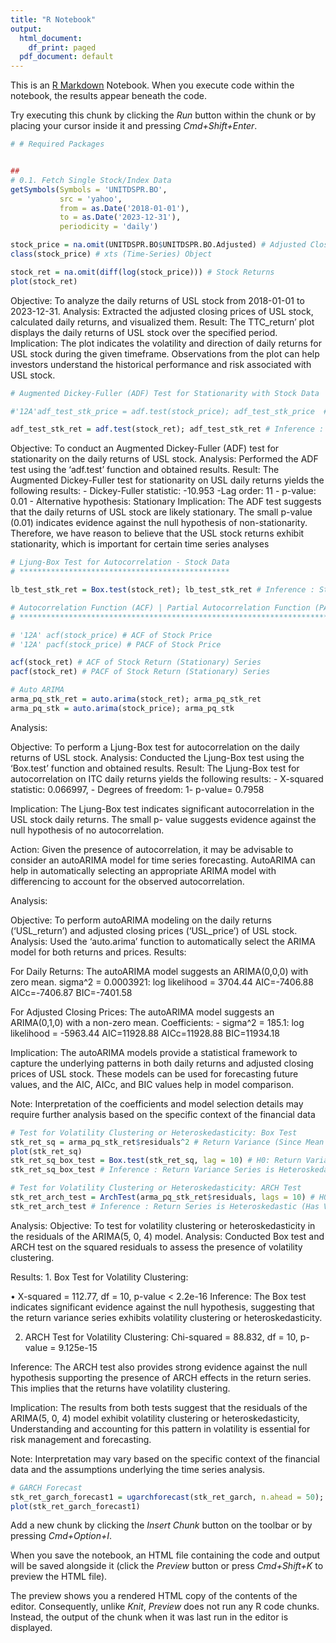 ```yaml
---
title: "R Notebook"
output:
  html_document:
    df_print: paged
  pdf_document: default
---
```




This is an [R Markdown](http://rmarkdown.rstudio.com) Notebook. When you execute code within the notebook, the results appear beneath the code. 

Try executing this chunk by clicking the *Run* button within the chunk or by placing your cursor inside it and pressing *Cmd+Shift+Enter*. 

```r
# # Required Packages


##
# 0.1. Fetch Single Stock/Index Data
getSymbols(Symbols = 'UNITDSPR.BO', 
           src = 'yahoo', 
           from = as.Date('2018-01-01'), 
           to = as.Date('2023-12-31'),
           periodicity = 'daily')

stock_price = na.omit(UNITDSPR.BO$UNITDSPR.BO.Adjusted) # Adjusted Closing Price
class(stock_price) # xts (Time-Series) Object

stock_ret = na.omit(diff(log(stock_price))) # Stock Returns
plot(stock_ret)
```

Objective: To analyze the daily returns of USL stock from 2018-01-01 to 2023-12-31. 
Analysis: Extracted the adjusted closing prices of USL stock, calculated daily returns, and visualized them. Result: The TTC_return' plot displays the daily returns of USL stock over the specified period. 
Implication: The plot indicates the volatility and direction of daily returns for USL stock during the given timeframe. Observations from the plot can help investors understand the historical performance and risk associated with USL stock.


```r

# Augmented Dickey-Fuller (ADF) Test for Stationarity with Stock Data

#'12A'adf_test_stk_price = adf.test(stock_price); adf_test_stk_price  # Inference : Stock price Time-Series is Non-Stationary

adf_test_stk_ret = adf.test(stock_ret); adf_test_stk_ret # Inference : Stock Difference Time-Series is Stationary
```
Objective: To conduct an Augmented Dickey-Fuller (ADF) test for stationarity on the daily returns of USL stock. Analysis: Performed the ADF test using the 'adf.test' function and obtained results. 
Result: The Augmented Dickey-Fuller test for stationarity on USL daily returns yields the following results: - Dickey-Fuller statistic: -10.953 -Lag order: 11 - p-value: 0.01 - 
Alternative hypothesis: Stationary
Implication: The ADF test suggests that the daily returns of USL stock are likely stationary. The small p-value (0.01) indicates evidence against the null hypothesis of non-stationarity. Therefore, we have reason to believe that the USL stock returns exhibit stationarity, which is important for certain time series analyses


```r
# Ljung-Box Test for Autocorrelation - Stock Data
# ***********************************************

lb_test_stk_ret = Box.test(stock_ret); lb_test_stk_ret # Inference : Stock Difference (Stationary) Time-Series is Autocorrelated

# Autocorrelation Function (ACF) | Partial Autocorrelation Function (PACF)
# *****************************************************************************

# '12A' acf(stock_price) # ACF of Stock Price
# '12A' pacf(stock_price) # PACF of Stock Price

acf(stock_ret) # ACF of Stock Return (Stationary) Series
pacf(stock_ret) # PACF of Stock Return (Stationary) Series
```
```r
# Auto ARIMA
arma_pq_stk_ret = auto.arima(stock_ret); arma_pq_stk_ret
arma_pq_stk = auto.arima(stock_price); arma_pq_stk
```
Analysis:

Objective: To perform a Ljung-Box test for autocorrelation on the daily returns of USL stock. 
Analysis: Conducted the Ljung-Box test using the 'Box.test' function and obtained results. Result: The Ljung-Box test for autocorrelation on ITC daily returns yields the following results: - X-squared statistic:  0.066997, - Degrees of freedom: 1- p-value= 0.7958

Implication: The Ljung-Box test indicates significant autocorrelation in the USL stock daily returns. The small p- value suggests evidence against the null hypothesis of no autocorrelation.

Action: Given the presence of autocorrelation, it may be advisable to consider an autoARIMA model for time series forecasting. AutoARIMA can help in automatically selecting an appropriate ARIMA model with differencing to account for the observed autocorrelation.

Analysis:


Objective: To perform autoARIMA modeling on the daily returns ('USL_return') and adjusted closing prices ('USL_price') of USL stock. Analysis: Used the 'auto.arima' function to automatically select the ARIMA model for both returns and prices. Results:

For Daily Returns: The autoARIMA model suggests an ARIMA(0,0,0) with zero mean. sigma^2 = 0.0003921:  log likelihood = 3704.44
AIC=-7406.88   AICc=-7406.87   BIC=-7401.58

For Adjusted Closing Prices: The autoARIMA model suggests an ARIMA(0,1,0) with a non-zero mean. Coefficients: - sigma^2 = 185.1:  log likelihood = -5963.44
AIC=11928.88   AICc=11928.88   BIC=11934.18

Implication: The autoARIMA models provide a statistical framework to capture the underlying patterns in both daily returns and adjusted closing prices of USL stock. These models can be used for forecasting future values, and the AIC, AICc, and BIC values help in model comparison.

Note: Interpretation of the coefficients and model selection details may require further analysis based on the specific context of the financial data

```r
# Test for Volatility Clustering or Heteroskedasticity: Box Test 
stk_ret_sq = arma_pq_stk_ret$residuals^2 # Return Variance (Since Mean Returns is approx. 0)
plot(stk_ret_sq)
stk_ret_sq_box_test = Box.test(stk_ret_sq, lag = 10) # H0: Return Variance Series is Not Serially Correlated
stk_ret_sq_box_test # Inference : Return Variance Series is Heteroskedastic (Has Volatility Clustering)

# Test for Volatility Clustering or Heteroskedasticity: ARCH Test
stk_ret_arch_test = ArchTest(arma_pq_stk_ret$residuals, lags = 10) # H0: No ARCH Effects
stk_ret_arch_test # Inference : Return Series is Heteroskedastic (Has Volatility Clustering)
```
Analysis: Objective: To test for volatility clustering or heteroskedasticity in the residuals of the ARIMA(5, 0, 4) model. Analysis: Conducted Box test and ARCH test on the squared residuals to assess the presence of
volatility clustering. 

Results:
1. Box Test for Volatility Clustering:

• X-squared = 112.77, df = 10, p-value < 2.2e-16
Inference: The Box test indicates significant evidence against the null hypothesis, suggesting that the return variance series exhibits volatility clustering or heteroskedasticity.

2. ARCH Test for Volatility Clustering:
Chi-squared = 88.832, df = 10, p-value = 9.125e-15

Inference: The ARCH test also provides strong evidence against the null hypothesis supporting the presence of ARCH effects in the return series. This implies that the returns have volatility clustering.

Implication: The results from both tests suggest that the residuals of the ARIMA(5, 0, 4) model exhibit volatility clustering or heteroskedasticity, Understanding and accounting for this pattern in volatility is essential for risk management and forecasting.

Note: Interpretation may vary based on the specific context of the financial data and the assumptions underlying the time series analysis.





```r
# GARCH Forecast
stk_ret_garch_forecast1 = ugarchforecast(stk_ret_garch, n.ahead = 50); stk_ret_garch_forecast1
plot(stk_ret_garch_forecast1)
```

Add a new chunk by clicking the *Insert Chunk* button on the toolbar or by pressing *Cmd+Option+I*.

When you save the notebook, an HTML file containing the code and output will be saved alongside it (click the *Preview* button or press *Cmd+Shift+K* to preview the HTML file). 

The preview shows you a rendered HTML copy of the contents of the editor. Consequently, unlike *Knit*, *Preview* does not run any R code chunks. Instead, the output of the chunk when it was last run in the editor is displayed.

